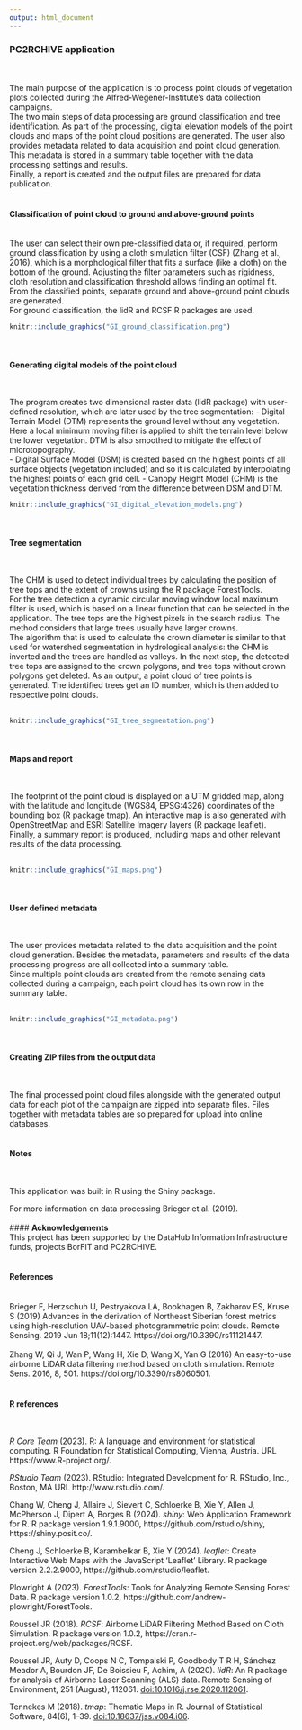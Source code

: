 ---
output: html_document
---

### PC2RCHIVE application
<br />
<br />
The main purpose of the application is to process point clouds of vegetation plots collected during the Alfred-Wegener-Institute's data collection campaigns.<br />
The two main steps of data processing are ground classification and tree identification. As part of the processing, digital elevation models of the point clouds and maps of the point cloud positions are generated.
The user also provides metadata related to data acquisition and point cloud generation. This metadata is stored in a summary table together with the data processing settings and results.<br />
Finally, a report is created and the output files are prepared for data publication.
<br />
<br />

#### **Classification of point cloud to ground and above-ground points**
<br />
The user can select their own pre-classified data or, if required, perform ground classification by using a cloth simulation filter (CSF) (Zhang et al., 2016), which is a morphological filter that fits a surface (like a cloth) on the bottom of the ground. 
Adjusting the filter parameters such as rigidness, cloth resolution and classification threshold allows finding an optimal fit.
From the classified points, separate ground and above-ground point clouds are generated.<br />
For ground classification, the lidR and RCSF R packages are used.
<br />
```{r echo=FALSE, out.width = '80%', fig.cap="Figure 1"}
knitr::include_graphics("GI_ground_classification.png")
```
<br />

#### **Generating digital models of the point cloud**
<br />

The program creates two dimensional raster data (lidR package) with user-defined resolution, which are later used by the tree segmentation:
- Digital Terrain Model (DTM) represents the ground level without any vegetation. Here a local minimum moving filter is applied to shift the terrain level below the lower vegetation. DTM is also smoothed to mitigate the effect of microtopography.  
- Digital Surface Model (DSM) is created based on the highest points of all surface objects (vegetation included) and so it is calculated by interpolating the highest points of each grid cell.
- Canopy Height Model (CHM) is the vegetation thickness derived from the difference between DSM and DTM.
<br />
```{r echo=FALSE, out.width = '90%', fig.cap="Figure 2"}
knitr::include_graphics("GI_digital_elevation_models.png")
```
<br />

#### **Tree segmentation**
<br />

The CHM is used to detect individual trees by calculating the position of tree tops and the extent of crowns using the R package ForestTools.<br />
For the tree detection a dynamic circular moving window local maximum filter is used, which is based on a linear function that can be selected in the application. The tree tops are the highest pixels in the search radius. 
The method considers that large trees usually have larger crowns.<br />
The algorithm that is used to calculate the crown diameter is similar to that used for watershed segmentation in hydrological analysis: the CHM is inverted and the trees are handled as valleys.
In the next step, the detected tree tops are assigned to the crown polygons, and tree tops without crown polygons get deleted. 
As an output, a point cloud of tree points is generated. The identified trees get an ID number, which is then added to respective point clouds.
<br />
<br />
```{r echo=FALSE, out.width = '100%', fig.cap="Figure 3"}
knitr::include_graphics("GI_tree_segmentation.png")
```
<br />

#### **Maps and report**
<br />

The footprint of the point cloud is displayed on a UTM gridded map, along with the latitude and longitude (WGS84, EPSG:4326) coordinates of the bounding box (R package tmap).
An interactive map is also generated with OpenStreetMap and ESRI Satellite Imagery layers (R package leaflet).<br />
Finally, a summary report is produced, including maps and other relevant results of the data processing.
<br />
<br />
```{r echo=FALSE, out.width = '100%', fig.cap="Figure 4"}
knitr::include_graphics("GI_maps.png")
```
<br />

#### **User defined metadata**
<br />

The user provides metadata related to the data acquisition and the point cloud generation. Besides the metadata, parameters and results of the data processing progress are all collected into a summary table.<br />
Since multiple point clouds are created from the remote sensing data collected during a campaign, each point cloud has its own row in the summary table.
<br />
<br />
```{r echo=FALSE, out.width = '100%', fig.cap="Figure 5"}
knitr::include_graphics("GI_metadata.png")
```
<br />

#### **Creating ZIP files from the output data**
<br />

The final processed point cloud files alongside with the generated output data for each plot of the campaign are zipped into separate files. 
Files together with metadata tables are so prepared for upload into online databases.
<br />
<br />

#### **Notes**
<br />

This application was built in R using the Shiny package.

For more information on data processing Brieger et al. (2019).
<br />
<br />
#### **Acknowledgements**
<br />
This project has been supported by the DataHub Information Infrastructure funds, projects BorFIT and PC2RCHIVE. 
<br />
<br />

#### **References**
<br />
Brieger F, Herzschuh U, Pestryakova LA, Bookhagen B, Zakharov ES, Kruse S (2019) Advances in the derivation of Northeast Siberian forest metrics using high-resolution UAV-based photogrammetric point clouds. Remote Sensing. 2019 Jun 18;11(12):1447. https://doi.org/10.3390/rs11121447.
<br />
<br />
Zhang W, Qi J, Wan P, Wang H, Xie D, Wang X, Yan G (2016) An easy-to-use airborne LiDAR data filtering method based on cloth simulation. Remote Sens. 2016, 8, 501.  https://doi.org/10.3390/rs8060501.
<br />
<br />

#### **R references**
<br />

*R Core Team* (2023). R: A language and environment for statistical computing. R Foundation for Statistical Computing, Vienna, Austria. URL https://www.R-project.org/.

*RStudio Team* (2023). RStudio: Integrated Development for R. RStudio, Inc., Boston, MA URL http://www.rstudio.com/.

Chang W, Cheng J, Allaire J, Sievert C, Schloerke B, Xie Y, Allen J, McPherson J, Dipert A, Borges B (2024). *shiny*: Web Application Framework for R. R package version 1.9.1.9000, https://github.com/rstudio/shiny, https://shiny.posit.co/.

Cheng J, Schloerke B, Karambelkar B, Xie Y (2024). *leaflet*: Create Interactive Web Maps with the JavaScript 'Leaflet' Library. R package version 2.2.2.9000, https://github.com/rstudio/leaflet.

Plowright A (2023). *ForestTools*: Tools for Analyzing Remote Sensing Forest Data. R package version 1.0.2, https://github.com/andrew-plowright/ForestTools.

Roussel JR (2018). *RCSF*: Airborne LiDAR Filtering Method Based on Cloth Simulation. R package version 1.0.2, https://cran.r-project.org/web/packages/RCSF.

Roussel JR, Auty D, Coops N C, Tompalski P, Goodbody T R H, Sánchez Meador A, Bourdon JF, De Boissieu F, Achim, A (2020). *lidR*: An R package for analysis of Airborne Laser Scanning (ALS) data. Remote Sensing of Environment, 251 (August), 112061. <doi:10.1016/j.rse.2020.112061>.

Tennekes M (2018). *tmap*: Thematic Maps in R. Journal of Statistical Software, 84(6), 1–39. <doi:10.18637/jss.v084.i06>.




